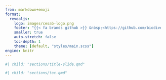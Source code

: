 ```yaml
---
from: markdown+emoji
format:
  revealjs:
    logo: images/cesab-logo.png
    footer: "{{< fa brands github >}} &nbsp;<https://github.com/biodiversitydata/quarto-template>"
    smaller: true
    auto-stretch: false
    toc-depth: 1
    theme: [default, "styles/main.scss"]
engine: knitr
---
```


```r
#| child: "sections/title-slide.qmd"
```


```r
#| child: "sections/toc.qmd"
```
